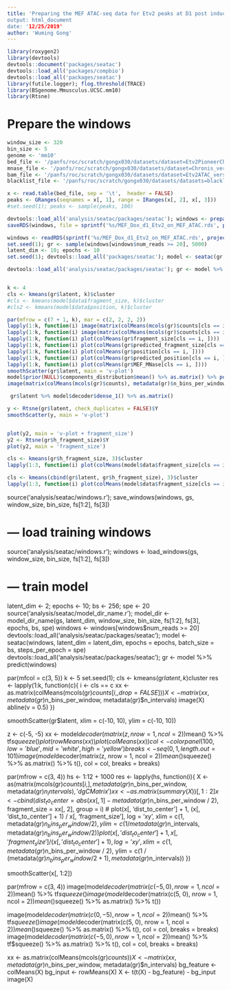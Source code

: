 ```yaml
---
title: 'Preparing the MEF ATAC-seq data for Etv2 peaks at D1 post induction
output: html_document
date: '12/25/2019'
author: 'Wuming Gong'
---
```


```r
library(roxygen2)
library(devtools)
devtools::document('packages/seatac')
devtools::load_all('packages/compbio')
devtools::load_all('packages/seatac')
library(futile.logger); flog.threshold(TRACE)
library(BSgenome.Mmusculus.UCSC.mm10)
library(Rtsne)
```


# Prepare the windows
```r
window_size <- 320
bin_size <- 5
genome <- 'mm10'
bed_file <- '/panfs/roc/scratch/gongx030/datasets/dataset=Etv2PioneerChIPseq_version=20191203a/MEF_Dox_d1_Etv2_summits.bed'
mnase_file <- '/panfs/roc/scratch/gongx030/datasets/dataset=Chronis_version=20170519a/MNase_treat_pileup.bw'
bam_file <- '/panfs/roc/scratch/gongx030/datasets/dataset=Etv2ATAC_version=20190228b/MEF_NoDox.bam'
blacklist_file <- '/panfs/roc/scratch/gongx030/datasets/datasets=blacklists_version=20190827a/mm10.blacklist.bed.gz'

x <- read.table(bed_file, sep = '\t',  header = FALSE)
peaks <- GRanges(seqnames = x[, 1], range = IRanges(x[, 2], x[, 3]))
#set.seed(1); peaks <- sample(peaks, 100)

devtools::load_all('analysis/seatac/packages/seatac'); windows <- prepare_windows(peaks, window_size = window_size, bin_size = bin_size, bigwig_files = c(MEF_MNase = mnase_file), bam_files = bam_file, blacklist_file = blacklist_file, genome = BSgenome.Mmusculus.UCSC.mm10)
saveRDS(windows, file = sprintf('%s/MEF_Dox_d1_Etv2_on_MEF_ATAC.rds', project_dir('seatac')))

```

```r
windows <- readRDS(sprintf('%s/MEF_Dox_d1_Etv2_on_MEF_ATAC.rds', project_dir('seatac')))
set.seed(1); gr <- sample(windows[windows$num_reads >= 20], 5000)
latent_dim <- 10; epochs <- 10
set.seed(1); devtools::load_all('packages/seatac'); model <- seatac(gr, latent_dim = latent_dim, epochs = epochs)

devtools::load_all('analysis/seatac/packages/seatac'); gr <- model %>% predict(gr)


k <- 4
cls <- kmeans(gr$latent, k)$cluster
#cls <- kmeans(model$data$fragment_size, k)$cluster
#cls2 <- kmeans(model$data$position, k)$cluster

par(mfrow = c(7 + 1, k), mar = c(2, 2, 2, 2))
lapply(1:k, function(i) image(matrix(colMeans(mcols(gr)$counts[cls == i, ]) - colMeans(mcols(gr)$counts), metadata(gr)$n_bins_per_window, metadata(gr)$n_intervals), col = colorpanel(100, low = 'blue', mid = 'white', high = 'red')))
lapply(1:k, function(i) image(matrix(colMeans(mcols(gr)$counts[cls == i, ]), metadata(gr)$n_bins_per_window, metadata(gr)$n_intervals), col = colorpanel(100, low = 'blue', mid = 'white', high = 'red')))
lapply(1:k, function(i) plot(colMeans(gr$fragment_size[cls == i, ])))
lapply(1:k, function(i) plot(colMeans(gr$predicted_fragment_size[cls == i, ])))
lapply(1:k, function(i) plot(colMeans(gr$position[cls == i, ])))
lapply(1:k, function(i) plot(colMeans(gr$predicted_position[cls == i, ])))
lapply(1:k, function(i) plot(colMeans(gr$MEF_MNase[cls == i, ])))
smoothScatter(gr$latent, main = 'v-plot')
model$prior(NULL)$components_distribution$mean() %>% as.matrix() %>% points(pch =21, bg = 'red')
image(matrix(colMeans(mcols(gr)$counts), metadata(gr)$n_bins_per_window, metadata(gr)$n_intervals), col = colorpanel(100, low = 'blue', mid = 'white', high = 'red'))

 gr$latent %>% model$decoder$dense_1() %>% as.matrix()

y <- Rtsne(gr$latent, check_duplicates = FALSE)$Y
smoothScatter(y, main = 'v-plot')


plot(y2, main = 'v-plot + fragment_size')
y2 <- Rtsne(gr$h_fragment_size)$Y
plot(y2, main = 'fragment_size')

cls <- kmeans(gr$h_fragment_size, 3)$cluster
lapply(1:3, function(i) plot(colMeans(model$data$fragment_size[cls == i, ])))

cls <- kmeans(cbind(gr$latent, gr$h_fragment_size), 3)$cluster
lapply(1:3, function(i) plot(colMeans(model$data$fragment_size[cls == i, ])))


```

source('analysis/seatac/windows.r'); save_windows(windows, gs, window_size, bin_size, fs[1:2], fs[3])

# --- load training windows
source('analysis/seatac/windows.r'); windows <- load_windows(gs, window_size, bin_size, fs[1:2], fs[3])

# --- train model
latent_dim <- 2; epochs <- 10; bs <- 256; spe <- 20
source('analysis/seatac/model_dir_name.r'); model_dir <- model_dir_name(gs, latent_dim, window_size, bin_size, fs[1:2], fs[3], epochs, bs, spe)
windows <- windows[windows$num_reads >= 20]
devtools::load_all('analysis/seatac/packages/seatac'); model <- seatac(windows, latent_dim = latent_dim, epochs = epochs, batch_size = bs, steps_per_epoch = spe)
devtools::load_all('analysis/seatac/packages/seatac'); gr <- model %>% predict(windows)



par(mfcol = c(3, 5))
k <- 5
set.seed(1); cls <- kmeans(gr$latent, k)$cluster
res <- lapply(1:k, function(c){
	i <- cls == c
	xx <- as.matrix(colMeans(mcols(gr)$counts[i, , drop = FALSE]))
	X <- matrix(xx, metadata(gr)$n_bins_per_window, metadata(gr)$n_intervals)
	image(X)
	abline(v = 0.5)
})

smoothScatter(gr$latent, xlim = c(-10, 10), ylim = c(-10, 10))

z <- c(-5, -5)
xx <- model$decoder(matrix(z, nrow = 1, ncol = 2))$mean() %>% tf$squeeze() %>% as.matrix() %>% t()
plot(rowMeans(xx))
plot(colMeans(xx))
col <- colorpanel(100, low = 'blue', mid = 'white', high = 'yellow')
breaks <- seq(0, 1, length.out = 101)
image(model$decoder(matrix(z, nrow = 1, ncol = 2))$mean() %>% tf$squeeze() %>% as.matrix() %>% t(), col = col, breaks = breaks)

par(mfrow = c(3, 4))
hs <- 1:12 + 1000
res <- lapply(hs, function(i){ 
	X <- as(matrix(mcols(gr)$counts[i, ], metadata(gr)$n_bins_per_window, metadata(gr)$n_intervals), 'dgCMatrix')
	xx <- as.matrix(summary(X))[, 1:2]
	x <- cbind(dist_to_center = abs(xx[, 1] -  metadata(gr)$n_bins_per_window / 2), fragment_size = xx[, 2], group = i)
#	plot(x[, 'dist_to_center'] + 1, (x[, 'dist_to_center'] + 1) / x[, 'fragment_size'], log = 'xy', xlim = c(1, metadata(gr)$n_bins_per_window / 2), ylim = c(1 / metadata(gr)$n_intervals, metadata(gr)$n_bins_per_window / 2))
	plot(x[, 'dist_to_center'] + 1, x[, 'fragment_size'] / (x[, 'dist_to_center'] + 1), log = 'xy', xlim = c(1, metadata(gr)$n_bins_per_window / 2), ylim = c(1 / (metadata(gr)$n_bins_per_window / 2 + 1), metadata(gr)$n_intervals))
})

smoothScatter(x[, 1:2])

par(mfrow = c(3, 4))
image(model$decoder(matrix(c(-5, 0), nrow = 1, ncol = 2))$mean() %>% tf$squeeze() %>% as.matrix() %>% t())
image(model$decoder(matrix(c(5, 0), nrow = 1, ncol = 2))$mean() %>% tf$squeeze() %>% as.matrix() %>% t())

image(model$decoder(matrix(c(0, -5), nrow = 1, ncol = 2))$mean() %>% tf$squeeze() %>% as.matrix() %>% t(), col = col, breaks = breaks)
image(model$decoder(matrix(c(5, 0), nrow = 1, ncol = 2))$mean() %>% tf$squeeze() %>% as.matrix() %>% t(), col = col, breaks = breaks)
image(model$decoder(matrix(c(-5, 0), nrow = 1, ncol = 2))$mean() %>% tf$squeeze() %>% as.matrix() %>% t(), col = col, breaks = breaks)

xx <- as.matrix(colMeans(mcols(gr)$counts))
X <- matrix(xx, metadata(gr)$n_bins_per_window, metadata(gr)$n_intervals)
bg_feature <- colMeans(X)
bg_input <- rowMeans(X)
X <- t(t(X) - bg_feature) - bg_input
image(X)

